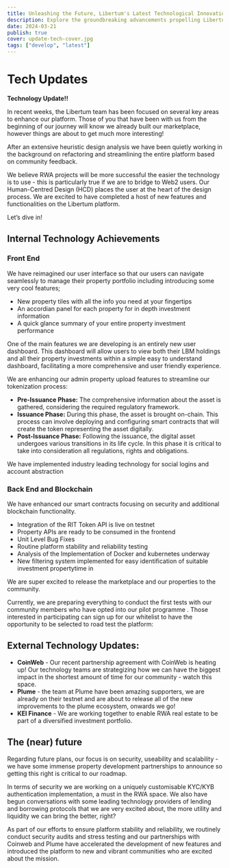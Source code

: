 ```yaml
---
title: Unleashing the Future, Libertum's Latest Technological Innovations
description: Explore the groundbreaking advancements propelling Libertum's platform forward.
date: 2024-03-21
publish: true
cover: update-tech-cover.jpg
tags: ["develop", "latest"]
---
```


# Tech Updates

**Technology Update!!**

In recent weeks, the Libertum team has been focused on several key areas to enhance our platform. Those of you that have been with us from the beginning of our journey will know we already built our marketplace, however things are about to get much more interesting!

After an extensive heuristic design analysis we have been quietly working in the background on refactoring and streamlining the entire platform based on community feedback.

We believe RWA projects will be more successful the easier the technology is to use - this is particularly true if we are to bridge to Web2 users. Our Human-Centred Design (HCD) places the user at the heart of the design process.  We are excited to have completed a host of new features and functionalities on the Libertum platform. 

Let’s dive in!

## Internal Technology Achievements

### Front End
We have reimagined our user interface so that our users can navigate seamlessly to manage their property portfolio including introducing some very cool features;
- New property tiles with all the info you need at your fingertips
- An accordian panel for each property for in depth investment information
- A quick glance summary of your entire property investment performance 

One of the main features we are developing is an entirely new user dashboard. This dashboard will allow users to view both their LBM holdings and all their property investments within a simple easy to understand dashboard, facilitating a more comprehensive and user friendly experience.

We are enhancing  our admin property upload features to streamline our tokenization process:
- **Pre-Issuance Phase:** The comprehensive information about the asset is gathered, considering the required regulatory framework. 
- **Issuance Phase:** During this phase, the asset is brought on-chain. This process can involve deploying and configuring smart contracts that will create the token representing the asset digitally.
- **Post-Issuance Phase:** Following the issuance, the digital asset undergoes various transitions in its life cycle. In this phase it is critical to take into consideration all regulations, rights and obligations.

We have implemented industry leading technology for social logins and account abstraction

### Back End and Blockchain
We have enhanced our smart contracts focusing on security and additional blockchain functionality.
- Integration of the RIT Token API is live on testnet
- Property APIs are ready to be consumed in the frontend
- Unit Level Bug Fixes
- Routine platform stability and reliability testing
- Analysis of the Implementation of Docker and kubernetes underway
- New filtering system implemented for easy identification of suitable investment propertytime in 

We are super excited to release the marketplace and our properties to the community.

Currently, we are preparing everything to conduct the first tests with our community members who have opted into our pilot programme . Those interested in participating can sign up for our whitelist to have the opportunity to be selected to road test the platform: 

## External Technology Updates:
- **CoinWeb** - Our recent partnership agreement with CoinWeb is heating up! Our technology teams are strategizing how we can have the biggest impact in the shortest amount of time for our community - watch this space.
- **Plume** - the team at Plume have been amazing supporters, we are already on their testnet and are about to release all of the new improvements to the plume ecosystem, onwards we go!
- **KEI Finance** - We are working together to enable RWA real estate to be part of a diversified investment portfolio.

## The (near) future 
Regarding future plans, our focus is on security, useability and scalability - we have some immense property development partnerships to announce so getting this right is critical to our roadmap.

In terms of security we are working on a uniquely customisable KYC/KYB authentication implementation, a must in the RWA space. We also have begun conversations with some leading technology providers of lending and borrowing protocols that we are very excited about, the more utility and liquidity we can bring the better, right?

As part of our efforts to ensure platform stability and reliability, we routinely conduct security audits and stress testing and our partnerships with Coinweb and Plume have accelerated the development of new features and introduced the platform to new and vibrant communities who are excited about the mission.

